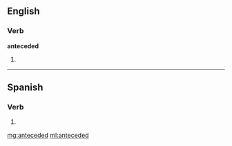==English==

===Verb===
'''anteceded'''

# {{past of|[[antecede]]}}

----

==Spanish==

===Verb===
{{es-verb-form|anteceder}}

# {{es-verb form of|region=Spain|ending=er|mood=imperative|sense=affirmative|pers=2|formal=no|number=plural|[[anteceder]]}}

[[mg:anteceded]]
[[ml:anteceded]]